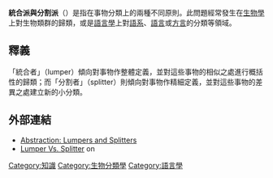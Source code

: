 <!--本條目標題乃原創譯名是也-->
'''統合派與分割派'''（{{lang-en|'''Lumpers and splitters'''}}）是指在事物分類上的兩種不同原則。此問題經常發生在[[生物學|生物學]]上對生物類群的歸類，或是[[語言學|語言學]]上對[[語系|語系]]、[[語言|語言]]或[[方言|方言]]的分類等領域。

==釋義==
「統合者」（lumper）傾向對事物作整體定義，並對這些事物的相似之處進行概括性的歸類；而「分割者」（splitter）則傾向對事物作精細定義，並對這些事物的差異之處建立新的小分類。

==外部連結==
* [http://www.users.globalnet.co.uk/~rxv/infomgt/abstraction.htm#lumpersplitter Abstraction: Lumpers and Splitters] {{Wayback|url=http://www.users.globalnet.co.uk/~rxv/infomgt/abstraction.htm#lumpersplitter |date=20201214051330 }}
* [http://www.tvtropes.org/pmwiki/pmwiki.php/Main/LumperVsSplitter Lumper Vs. Splitter] {{Wayback|url=http://www.tvtropes.org/pmwiki/pmwiki.php/Main/LumperVsSplitter |date=20200927211533 }} on {{tsl|en|TV Tropes||TV Tropes, a wiki dedicated to recurring themes in fiction, metafiction, and real life}}

{{Taxonomy-stub}}
{{Lang-stub}}

[[Category:知識|Category:知識]]
[[Category:生物分類學|Category:生物分類學]]
[[Category:語言學|Category:語言學]]